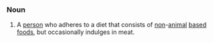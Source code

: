 ===Noun===

#A [[person]] who adheres to a diet that consists of [[non]]-[[animal]] [[base]]d [[food]]s, but occasionally indulges in meat.